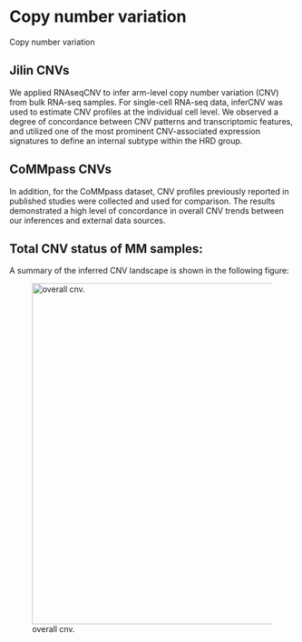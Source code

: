 # Copy number variation
Copy number variation

## Jilin CNVs
We applied RNAseqCNV to infer arm-level copy number variation (CNV) from bulk RNA-seq samples. For single-cell RNA-seq data, inferCNV was used to estimate CNV profiles at the individual cell level. We observed a degree of concordance between CNV patterns and transcriptomic features, and utilized one of the most prominent CNV-associated expression signatures to define an internal subtype within the HRD group.

## CoMMpass CNVs
In addition, for the CoMMpass dataset, CNV profiles previously reported in published studies were collected and used for comparison. The results demonstrated a high level of concordance in overall CNV trends between our inferences and external data sources.

## Total CNV status of MM samples:

A summary of the inferred CNV landscape is shown in the following figure:


![overall cnv.](images/cnv_raw.png){fig-alt="overall cnv" .align-center width=600px fig-cap="Figure: overall cnv" .lightbox}

